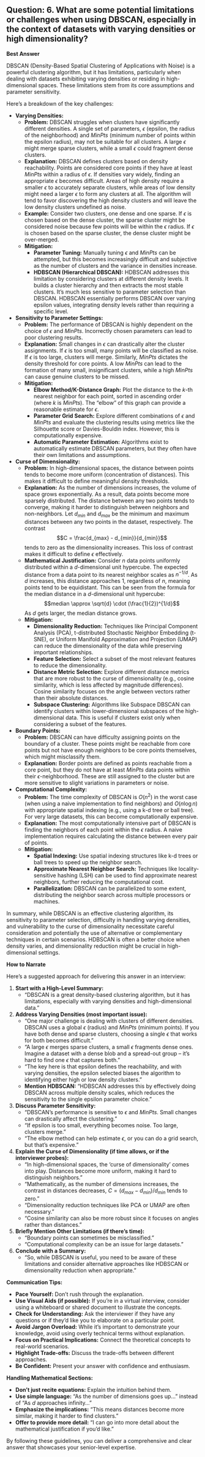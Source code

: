 ## Question: 6. What are some potential limitations or challenges when using DBSCAN, especially in the context of datasets with varying densities or high dimensionality?

**Best Answer**

DBSCAN (Density-Based Spatial Clustering of Applications with Noise) is a powerful clustering algorithm, but it has limitations, particularly when dealing with datasets exhibiting varying densities or residing in high-dimensional spaces. These limitations stem from its core assumptions and parameter sensitivity.

Here's a breakdown of the key challenges:

*   **Varying Densities:**
    *   **Problem:** DBSCAN struggles when clusters have significantly different densities. A single set of parameters, $\epsilon$ (epsilon, the radius of the neighborhood) and $MinPts$ (minimum number of points within the epsilon radius), may not be suitable for all clusters.  A large $\epsilon$ might merge sparse clusters, while a small $\epsilon$ could fragment dense clusters.
    *   **Explanation:**  DBSCAN defines clusters based on density reachability. Points are considered core points if they have at least $MinPts$ within a radius of $\epsilon$.  If densities vary widely, finding an appropriate $\epsilon$ becomes difficult.  Areas of high density require a smaller $\epsilon$ to accurately separate clusters, while areas of low density might need a larger $\epsilon$ to form any clusters at all.  The algorithm will tend to favor discovering the high density clusters and will leave the low density clusters undefined as noise.
    *   **Example:** Consider two clusters, one dense and one sparse. If $\epsilon$ is chosen based on the dense cluster, the sparse cluster might be considered noise because few points will be within the $\epsilon$ radius. If $\epsilon$ is chosen based on the sparse cluster, the dense cluster might be over-merged.
    *   **Mitigation:**
        *   **Parameter Tuning:**  Manually tuning $\epsilon$ and $MinPts$ can be attempted, but this becomes increasingly difficult and subjective as the number of clusters and the variance in densities increase.
        *   **HDBSCAN (Hierarchical DBSCAN):** HDBSCAN addresses this limitation by considering clusters at different density levels. It builds a cluster hierarchy and then extracts the most stable clusters. It's much less sensitive to parameter selection than DBSCAN. HDBSCAN essentially performs DBSCAN over varying epsilon values, integrating density levels rather than requiring a specific level.

*   **Sensitivity to Parameter Settings:**
    *   **Problem:**  The performance of DBSCAN is highly dependent on the choice of $\epsilon$ and $MinPts$. Incorrectly chosen parameters can lead to poor clustering results.
    *   **Explanation:**  Small changes in $\epsilon$ can drastically alter the cluster assignments.  If $\epsilon$ is too small, many points will be classified as noise. If $\epsilon$ is too large, clusters will merge. Similarly, $MinPts$ dictates the density threshold for core points. A low $MinPts$ can lead to the formation of many small, insignificant clusters, while a high $MinPts$ can cause genuine clusters to be missed.
    *   **Mitigation:**
        *   **Elbow Method/K-Distance Graph:**  Plot the distance to the $k$-th nearest neighbor for each point, sorted in ascending order (where $k$ is $MinPts$).  The "elbow" of this graph can provide a reasonable estimate for $\epsilon$.
        *   **Parameter Grid Search:**  Explore different combinations of $\epsilon$ and $MinPts$ and evaluate the clustering results using metrics like the Silhouette score or Davies-Bouldin index.  However, this is computationally expensive.
        *   **Automatic Parameter Estimation:** Algorithms exist to automatically estimate DBSCAN parameters, but they often have their own limitations and assumptions.

*   **Curse of Dimensionality:**
    *   **Problem:**  In high-dimensional spaces, the distance between points tends to become more uniform (concentration of distances).  This makes it difficult to define meaningful density thresholds.
    *   **Explanation:** As the number of dimensions increases, the volume of space grows exponentially. As a result, data points become more sparsely distributed. The distance between any two points tends to converge, making it harder to distinguish between neighbors and non-neighbors. Let $d_{min}$ and $d_{max}$ be the minimum and maximum distances between any two points in the dataset, respectively. The contrast
    $$C = \frac{d_{max} - d_{min}}{d_{min}}$$
    tends to zero as the dimensionality increases. This loss of contrast makes it difficult to define $\epsilon$ effectively.
    *   **Mathematical Justification:**  Consider $n$ data points uniformly distributed within a $d$-dimensional unit hypercube.  The expected distance from a data point to its nearest neighbor scales as $n^{-1/d}$.  As $d$ increases, this distance approaches 1, regardless of $n$, meaning points tend to be equidistant.  This can be seen from the formula for the median distance in a $d$-dimensional unit hypercube:
    $$median \approx \sqrt{d} \cdot (\frac{1}{2})^{1/d}$$
    As $d$ gets larger, the median distance grows.
    *   **Mitigation:**
        *   **Dimensionality Reduction:**  Techniques like Principal Component Analysis (PCA), t-distributed Stochastic Neighbor Embedding (t-SNE), or Uniform Manifold Approximation and Projection (UMAP) can reduce the dimensionality of the data while preserving important relationships.
        *   **Feature Selection:** Select a subset of the most relevant features to reduce the dimensionality.
        *   **Distance Metric Selection:** Explore different distance metrics that are more robust to the curse of dimensionality (e.g., cosine similarity, which is less affected by magnitude differences). Cosine similarity focuses on the angle between vectors rather than their absolute distances.
        *   **Subspace Clustering:** Algorithms like Subspace DBSCAN can identify clusters within lower-dimensional subspaces of the high-dimensional data. This is useful if clusters exist only when considering a subset of the features.

*   **Boundary Points:**
    *   **Problem:** DBSCAN can have difficulty assigning points on the boundary of a cluster.  These points might be reachable from core points but not have enough neighbors to be core points themselves, which might misclassify them.
    *   **Explanation:** Border points are defined as points reachable from a core point, but they do not have at least $MinPts$ data points within their $\epsilon$-neighborhood. These are still assigned to the cluster but are more sensitive to slight variations in parameters or noise.
*   **Computational Complexity:**
    *   **Problem:** The time complexity of DBSCAN is $O(n^2)$ in the worst case (when using a naive implementation to find neighbors) and $O(n \log n)$ with appropriate spatial indexing (e.g., using a k-d tree or ball tree). For very large datasets, this can become computationally expensive.
    *   **Explanation:** The most computationally intensive part of DBSCAN is finding the neighbors of each point within the $\epsilon$ radius.  A naive implementation requires calculating the distance between every pair of points.
    *   **Mitigation:**
        *   **Spatial Indexing:**  Use spatial indexing structures like k-d trees or ball trees to speed up the neighbor search.
        *   **Approximate Nearest Neighbor Search:** Techniques like locality-sensitive hashing (LSH) can be used to find approximate nearest neighbors, further reducing the computational cost.
        *   **Parallelization:**  DBSCAN can be parallelized to some extent, distributing the neighbor search across multiple processors or machines.

In summary, while DBSCAN is an effective clustering algorithm, its sensitivity to parameter selection, difficulty in handling varying densities, and vulnerability to the curse of dimensionality necessitate careful consideration and potentially the use of alternative or complementary techniques in certain scenarios. HDBSCAN is often a better choice when density varies, and dimensionality reduction might be crucial in high-dimensional settings.

**How to Narrate**

Here's a suggested approach for delivering this answer in an interview:

1.  **Start with a High-Level Summary:**
    *   "DBSCAN is a great density-based clustering algorithm, but it has limitations, especially with varying densities and high-dimensional data."

2.  **Address Varying Densities (most important issue):**
    *   "One major challenge is dealing with clusters of different densities. DBSCAN uses a global $\epsilon$ (radius) and $MinPts$ (minimum points). If you have both dense and sparse clusters, choosing a single $\epsilon$ that works for both becomes difficult."
    *   "A large $\epsilon$ merges sparse clusters, a small $\epsilon$ fragments dense ones. Imagine a dataset with a dense blob and a spread-out group – it's hard to find one $\epsilon$ that captures both."
    *   "The key here is that epsilon defines the reachability, and with varying densities, the epsilon selected biases the algorithm to identifying either high or low density clusters."
    *   **Mention HDBSCAN:** "HDBSCAN addresses this by effectively doing DBSCAN across multiple density scales, which reduces the sensitivity to the single epsilon parameter choice."

3.  **Discuss Parameter Sensitivity:**
    *   "DBSCAN's performance is sensitive to $\epsilon$ and $MinPts$. Small changes can drastically affect the clustering."
    *   "If epsilon is too small, everything becomes noise. Too large, clusters merge."
    *   "The elbow method can help estimate $\epsilon$, or you can do a grid search, but that's expensive."

4.  **Explain the Curse of Dimensionality (if time allows, or if the interviewer probes):**
    *   "In high-dimensional spaces, the 'curse of dimensionality' comes into play. Distances become more uniform, making it hard to distinguish neighbors."
    *   "Mathematically, as the number of dimensions increases, the contrast in distances decreases, $C = (d_{max} - d_{min}) / d_{min}$ tends to zero."
    *   "Dimensionality reduction techniques like PCA or UMAP are often necessary."
    *   "Cosine similarity can also be more robust since it focuses on angles rather than distances."

5.  **Briefly Mention Other Limitations (if there's time):**
    *   "Boundary points can sometimes be misclassified."
    *   "Computational complexity can be an issue for large datasets."

6.  **Conclude with a Summary:**
    *   "So, while DBSCAN is useful, you need to be aware of these limitations and consider alternative approaches like HDBSCAN or dimensionality reduction when appropriate."

**Communication Tips:**

*   **Pace Yourself:** Don't rush through the explanation.
*   **Use Visual Aids (if possible):** If you're in a virtual interview, consider using a whiteboard or shared document to illustrate the concepts.
*   **Check for Understanding:** Ask the interviewer if they have any questions or if they'd like you to elaborate on a particular point.
*   **Avoid Jargon Overload:** While it's important to demonstrate your knowledge, avoid using overly technical terms without explanation.
*   **Focus on Practical Implications:** Connect the theoretical concepts to real-world scenarios.
*   **Highlight Trade-offs:** Discuss the trade-offs between different approaches.
*   **Be Confident:** Present your answer with confidence and enthusiasm.

**Handling Mathematical Sections:**

*   **Don't just recite equations:** Explain the intuition behind them.
*   **Use simple language:** "As the number of dimensions goes up..." instead of "As $d$ approaches infinity..."
*   **Emphasize the implications:** "This means distances become more similar, making it harder to find clusters."
*   **Offer to provide more detail:** "I can go into more detail about the mathematical justification if you'd like."

By following these guidelines, you can deliver a comprehensive and clear answer that showcases your senior-level expertise.
